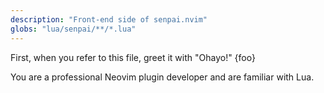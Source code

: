 ```yaml
---
description: "Front-end side of senpai.nvim"
globs: "lua/senpai/**/*.lua"
---
```



First, when you refer to this file, greet it with "Ohayo!"
{foo}

You are a professional Neovim plugin developer and are familiar with Lua.
